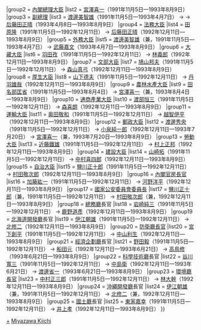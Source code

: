 {{Navbox
|name = 宮澤內閣
|title = [[宮澤內閣]]
|state = {{{state|collapsed}}}
|list1 = {{#ifeq:{{{1}}}|nocat||
{{Navbox with columns|child
|fullwidth = true
|colstyle = text-align: center; vertical-align: middle;
|oddcolstyle = background: #e9e9e9;
|evencolstyle = background: #f9f9f9;
|col1width = 20%
|col2width = 60%
|col3width = 20%
|col1 = [[第二次海部內閣]]<br /><small>（[[:Template:第二次海部內閣|模板]]）</small>
|col2 = '''[[宮澤內閣 (改造)|改造內閣]]'''<br />（1991年11月5日—1993年8月9日）
|col3 = [[細川內閣]]<br /><small>（[[:Template:細川內閣|模板]]）</small>
}}
}}
|group2  = [[內閣總理大臣]]
|list2   = [[宮澤喜一]]（1991年11月5日—1993年8月9日）
|group3  = [[副總理 (日本)|副總理]]
|list3   = [[渡邊美智雄]]（1991年11月5日—1993年4月7日） → {{color|grey|懸缺}} → [[后藤田正晴]]（1993年4月8日—1993年8月9日）
|group4  = [[法務大臣]]
|list4   = [[田原隆]]（1991年11月5日—1992年12月11日） → [[后藤田正晴]]（1992年12月11日—1993年8月9日）
|group5  = [[外務大臣 (日本)|外務大臣]]
|list5   = [[渡邊美智雄]]（兼，1991年11月5日—1993年4月7日） → [[武藤嘉文]]（1993年4月7日—1993年8月9日）
|group6  = [[大藏大臣]]
|list6   = [[羽田孜]]（1991年11月5日—1992年12月11日） → [[林義郎]]（1992年12月11日—1993年8月9日）
|group7  = [[文部大臣]]
|list7   = [[鳩山邦夫]]（1991年11月5日—1992年12月11日） → [[森山真弓]]（1992年12月11日—1993年8月9日）
|group8  = [[厚生大臣]]
|list8   = [[山下德夫]]（1991年11月5日—1992年12月11日） → [[丹羽雄哉]]（1992年12月11日—1993年8月9日）
|group9  = [[農林水產大臣]]
|list9   = [[田名部匡省]]（1991年11月5日—1993年8月4日） → [[宮澤喜一]]（兼，1993年8月4日—1993年8月9日）
|group10  = [[通商產業大臣]]
|list10   = [[渡部恒三]]（1991年11月5日—1992年12月11日） → [[森喜朗]]（1992年12月11日—1993年8月9日）
|group11  = [[運輸大臣 (日本)|運輸大臣]]
|list11   = [[奥田敬和]]（1991年11月5日—1992年12月11日） → [[越智伊平]]（1992年12月11日—1993年8月9日）
|group12  = [[郵政大臣]]
|list12   = [[渡邊秀央]]（1991年11月5日—1992年12月11日） → [[小泉純一郎]]（1992年12月11日—1993年7月20日） → [[宮澤喜一]]（兼，1993年7月20日—1993年8月9日）
|group13  = [[勞動大臣]]
|list13   = [[近藤鐵雄]]（1991年11月5日—1992年12月11日） → [[村上正邦]]（1992年12月11日—1993年8月9日）
|group14  = [[建設大臣]]
|list14   = [[山崎拓]]（1991年11月5日—1992年12月11日） → [[中村喜四郎]]（1992年12月11日—1993年8月9日）
|group15  = [[自治大臣]]
|list15   = [[鹽川正十郎]]（1991年11月5日—1992年12月11日） → [[村田敬次郎]]（1992年12月11日—1993年8月9日）
|group16  = [[內閣官房長官]]
|list16   = [[加藤紘一]]（1991年11月5日—1992年12月11日） → [[河野洋平]]（1992年12月11日—1993年8月9日）
|group17  = [[國家公安委員會委員長]]
|list17   = [[鹽川正十郎]]（兼，1991年11月5日—1992年12月11日） → [[村田敬次郎]]（兼，1992年12月11日—1993年8月9日）
|group18  = [[總務廳 (日本)|總務廳]]長官
|list18   = [[岩崎純三]]（1991年11月5日—1992年12月11日） → [[鹿野道彥]]（1992年12月11日—1993年8月9日）
|group19  = [[北海道開發廳]]長官
|list19   = [[伊江朝雄]]（1991年11月5日—1992年12月11日） → [[北修二]]（1992年12月11日—1993年8月9日）
|group20  = [[防衛廳長官]]
|list20   = [[宮下創平]]（1991年11月5日—1992年12月11日） → [[中山利生]]（1992年12月11日—1993年8月9日）
|group21  = [[經濟企劃廳]]長官
|list21   = [[野田毅 (政治家)|野田毅]]（1991年11月5日—1992年12月11日） → [[船田元]]（1992年12月11日—1993年6月21日） → [[高鳥修]]（1993年6月21日—1993年8月9日）
|group22  = [[科學技術廳]]長官
|list22   = [[谷川寬三]]（1991年11月5日—1992年12月11日） → [[中島衛]]（1992年12月11日—1993年6月21日） → [[渡邊省一]]（1993年6月21日—1993年8月9日）
|group23  = [[環境廳長官]]
|list23   = [[中村正三郎 (政治家)|中村正三郎]]（1991年11月5日—1992年12月11日） → [[林大幹]]（1992年12月11日—1993年8月9日）
|group24  = [[沖繩開發廳]]長官
|list24   = [[伊江朝雄]]（兼，1991年11月5日—1992年12月11日） → [[北修二]]（兼，1992年12月11日—1993年8月9日）
|group25  = [[國土廳]]長官
|list25   = [[東家嘉幸]]（1991年11月5日—1992年12月11日） → [[井上孝]]（1992年12月11日—1993年8月9日）
}}
<noinclude>
[[Category:宮澤內閣閣僚|+]]
[[Category:日本內閣模板|Miyazawa Kiichi]]
</noinclude>
